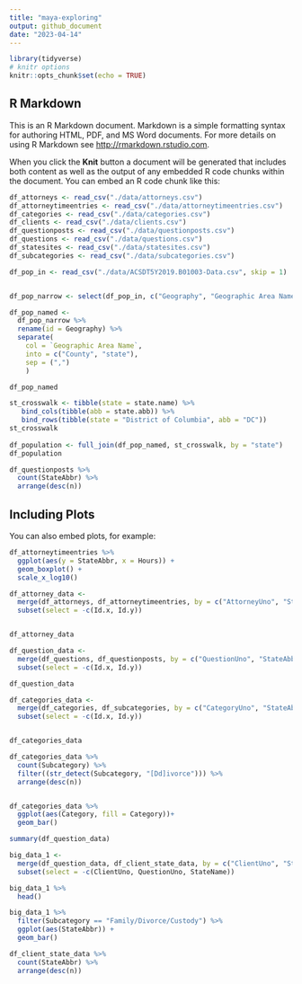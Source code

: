 ---
title: "maya-exploring"
output: github_document
date: "2023-04-14"
---

```{r setup, include=FALSE}
library(tidyverse)
# knitr options
knitr::opts_chunk$set(echo = TRUE)
```

## R Markdown

This is an R Markdown document. Markdown is a simple formatting syntax for authoring HTML, PDF, and MS Word documents. For more details on using R Markdown see <http://rmarkdown.rstudio.com>.

When you click the **Knit** button a document will be generated that includes both content as well as the output of any embedded R code chunks within the document. You can embed an R code chunk like this:

```{r read-data}
df_attorneys <- read_csv("./data/attorneys.csv")
df_attorneytimeentries <- read_csv("./data/attorneytimeentries.csv")
df_categories <- read_csv("./data/categories.csv")
df_clients <- read_csv("./data/clients.csv")
df_questionposts <- read_csv("./data/questionposts.csv")
df_questions <- read_csv("./data/questions.csv")
df_statesites <- read_csv("./data/statesites.csv")
df_subcategories <- read_csv("./data/subcategories.csv")
```
```{r}

df_pop_in <- read_csv("./data/ACSDT5Y2019.B01003-Data.csv", skip = 1)


df_pop_narrow <- select(df_pop_in, c("Geography", "Geographic Area Name", "Estimate!!Total"))

df_pop_named <-
  df_pop_narrow %>% 
  rename(id = Geography) %>% 
  separate(
    col = `Geographic Area Name`,
    into = c("County", "state"),
    sep = (",") 
    )

df_pop_named

st_crosswalk <- tibble(state = state.name) %>%
   bind_cols(tibble(abb = state.abb)) %>% 
   bind_rows(tibble(state = "District of Columbia", abb = "DC"))
st_crosswalk
 
df_population <- full_join(df_pop_named, st_crosswalk, by = "state")
df_population
```

```{r}
df_questionposts %>% 
  count(StateAbbr) %>% 
  arrange(desc(n))
```

## Including Plots

You can also embed plots, for example:

```{r pressure, echo=FALSE}
df_attorneytimeentries %>%
  ggplot(aes(y = StateAbbr, x = Hours)) +
  geom_boxplot() + 
  scale_x_log10()
```

```{r}
df_attorney_data <-
  merge(df_attorneys, df_attorneytimeentries, by = c("AttorneyUno", "StateAbbr")) %>%
  subset(select = -c(Id.x, Id.y))


df_attorney_data
```

```{r}
df_question_data <-
  merge(df_questions, df_questionposts, by = c("QuestionUno", "StateAbbr")) %>%
  subset(select = -c(Id.x, Id.y))

df_question_data
```

```{r}
df_categories_data <-
  merge(df_categories, df_subcategories, by = c("CategoryUno", "StateAbbr")) %>%
  subset(select = -c(Id.x, Id.y))


df_categories_data
```

```{r}
df_categories_data %>% 
  count(Subcategory) %>%
  filter((str_detect(Subcategory, "[Dd]ivorce"))) %>% 
  arrange(desc(n))


df_categories_data %>%
  ggplot(aes(Category, fill = Category))+
  geom_bar()

summary(df_question_data)

```

```{r}
big_data_1 <-
  merge(df_question_data, df_client_state_data, by = c("ClientUno", "StateAbbr")) %>%
  subset(select = -c(ClientUno, QuestionUno, StateName))
```

```{r}
big_data_1 %>% 
  head()

big_data_1 %>% 
  filter(Subcategory == "Family/Divorce/Custody") %>% 
  ggplot(aes(StateAbbr)) +
  geom_bar()

df_client_state_data %>% 
  count(StateAbbr) %>% 
  arrange(desc(n))
```

